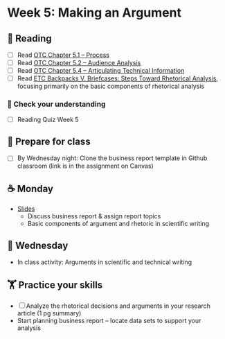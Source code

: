 # Week 5: Making an Argument
  
## 📖 Reading

  - [ ] Read [OTC Chapter 5.1 – Process](https://alg.manifoldapp.org/read/open-technical-communication/section/134f046e-ff01-4eec-a525-2d1128957c1e)
- [ ] Read [OTC Chapter 5.2 – Audience Analysis](https://alg.manifoldapp.org/read/open-technical-communication/section/415d5b4f-758e-49ac-8149-18d4c3c4c10c)
- [ ] Read [OTC Chapter 5.4 – Articulating Technical Information](https://alg.manifoldapp.org/read/open-technical-communication/section/39c29f74-f502-4050-80b3-1162a9cdd8b0) 
- [ ] Read [ETC Backpacks V. Briefcases: Steps Toward Rhetorical Analysis](https://wisc.pb.unizin.org/opencomp/chapter/backpacks-v-briefcases-steps-toward-rhetorical-analysis/), focusing primarily  on the basic components of rhetorical analysis

### 🎯 Check your understanding

- [ ] Reading Quiz Week 5

## 🥣 Prepare for class

- [ ] By Wednesday night: Clone the business report template in Github classroom (link is in the assignment on Canvas)

## ☕ Monday

- [Slides](../slides/05-argument-business-report.qmd)
    - Discuss business report & assign report topics
    - Basic components of argument and rhetoric in scientific writing
  
## 🐪 Wednesday

- In class activity: Arguments in scientific and technical writing

##  🏋️ Practice your skills

- [ ] Analyze the rhetorical decisions and arguments in your research article (1 pg summary)
- Start planning business report – locate data sets to support your analysis

